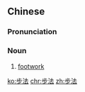 ==Chinese==
{{zh-forms}}

===Pronunciation===
{{zh-pron
|m=bùfǎ
|c=bou6 faat3
|cat=n
}}

===Noun===
{{zh-noun}}

# [[footwork]] {{gloss|in dancing, martial arts, sports, etc.}}

[[ko:步法]]
[[chr:步法]]
[[zh:步法]]